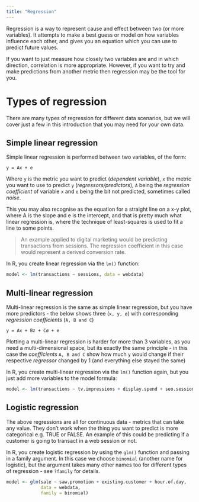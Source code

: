 ```yaml
---
title: "Regression"
---
```


Regression is a way to represent cause and effect between two (or more variables).  It attempts to make a best guess or model on how variables influence each other, and gives you an equation which you can use to predict future values.

If you want to just measure how closely two variables are and in which direction, correlation is more appropriate.  However, if you want to try and make predictions from another metric then regression may be the tool for you.

# Types of regression

There are many types of regression for different data scenarios, but we will cover just a few in this introduction that you may need for your own data.

## Simple linear regression

Simple linear regression is performed between two variables, of the form:

```
y = Ax + e
```

Where `y` is the metric you want to predict (*dependent variable*), `x` the metric you want to use to predict `y` (*regressors/predictors*), `A` being the *regression coefficient* of variable `x` and `e` being the bit not predicted, sometimes called *noise*.

This you may also recognise as the equation for a straight line on a x-y plot, where A is the slope and e is the intercept, and that is pretty much what linear regression is, where the technique of least-squares is used to fit a line to some points.

> An example applied to digital marketing would be predicting transactions from sessions.  The regression coefficient in this case would represent a derived conversion rate.

In R, you create linear regression via the `lm()` function:

```r
model <- lm(transactions ~ sessions, data = webdata)

```

## Multi-linear regression

Multi-linear regression is the same as simple linear regression, but you have more predictors - the below shows three (`x, y, ø`) with corresponding *regression coefficients* (`A, B and C`)

```
y = Ax + Bz + Cø + e
```

Plotting a multi-linear regression is harder for more than 3 variables, as you need a multi-dimensional space, but its exactly the same principle - in this case the *coefficients* `A, B and C` show how much `y` would change if their respective *regressor* changed by 1 (and everything else stayed the same)

In R, you create multi-linear regression via the `lm()` function again, but you just add more variables to the model formula:

```r
model <- lm(transactions ~ tv.impressions + display.spend + seo.sessions, data = webdata)

```

## Logistic regression

The above regressions are all for continuous data - metrics that can take any value.  They don't work when the thing you want to predict is more categorical e.g. TRUE or FALSE.  An example of this could be predicting if a customer is going to transact in a web session or not.

In R, you create logistic regression by using the `glm()` function and passing in a family argument.  In this case we choose `binomial` (another name for logistic), but the argument takes many other names too for different types of regression - see `?family` for details.

```r
model <- glm(sale ~ saw.promotion + existing.customer + hour.of.day, 
             data = webdata, 
             family = binomial)

```
